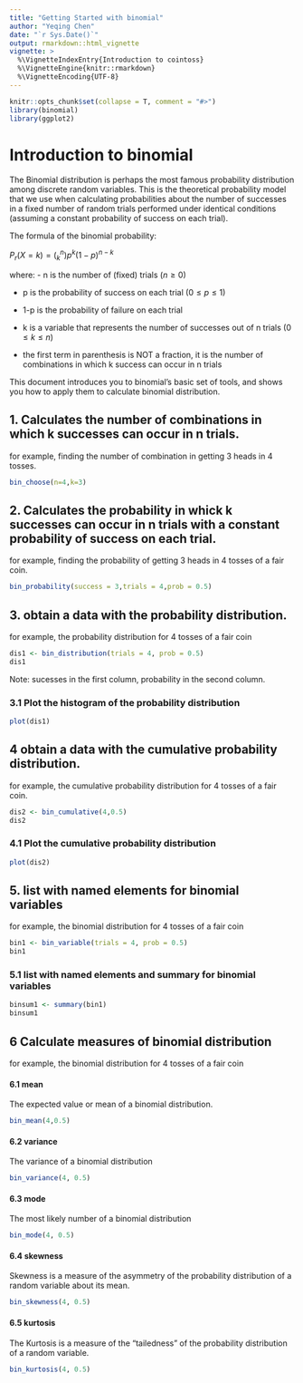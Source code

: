 ```yaml
---
title: "Getting Started with binomial"
author: "Yeqing Chen"
date: "`r Sys.Date()`"
output: rmarkdown::html_vignette
vignette: >
  %\VignetteIndexEntry{Introduction to cointoss}
  %\VignetteEngine{knitr::rmarkdown}
  %\VignetteEncoding{UTF-8}
---
```

```r
knitr::opts_chunk$set(collapse = T, comment = "#>")
library(binomial)
library(ggplot2)
```

# Introduction to binomial

The Binomial distribution is perhaps the most famous probability distribution among discrete
random variables. This is the theoretical probability model that we use when calculating
probabilities about the number of successes in a fixed number of random trials performed
under identical conditions (assuming a constant probability of success on each trial).

The formula of the binomial probability:


$P_r(X = k) =({^n_k})p^k(1-p)^{n-k}$

where:
- n is the number of (fixed) trials $(n \geqslant 0)$

- p is the probability of success on each trial $(0 \leqslant p \leqslant 1)$

- 1-p is the probability of failure on each trial

- k is a variable that represents the number of successes out of n trials $(0\leqslant k \leqslant n)$

- the first term in parenthesis is NOT a fraction, it is the number of combinations in which k success can occur in n trials

This document introduces you to binomial's basic set of tools, and shows you how to apply them to calculate binomial distribution.

## 1. Calculates the number of combinations in which k successes can occur in n trials.


for example, finding the number of combination in getting 3 heads in 4 tosses.

```r
bin_choose(n=4,k=3)
```

## 2. Calculates the probability in whick k successes can occur in n trials with a constant probability of success on each trial.


for example, finding the probability of getting 3 heads in 4 tosses of a fair coin.

```r
bin_probability(success = 3,trials = 4,prob = 0.5)
```


## 3. obtain a data with the probability distribution.

for example, the probability distribution for 4 tosses of a fair coin

```r
dis1 <- bin_distribution(trials = 4, prob = 0.5)
dis1
```


Note: sucesses in the first column, probability in the second column.


### 3.1 Plot the histogram of the probability distribution

```r
plot(dis1)
```

## 4 obtain a data with the cumulative probability distribution.

for example, the cumulative probability distribution for 4 tosses of a fair coin.

```r
dis2 <- bin_cumulative(4,0.5)
dis2
```


### 4.1 Plot the cumulative probability distribution

```r
plot(dis2)
```


## 5. list with named elements for binomial variables

for example, the binomial distribution for 4 tosses of a fair coin

```r
bin1 <- bin_variable(trials = 4, prob = 0.5)
bin1
```


### 5.1 list with named elements and summary for binomial variables


```r
binsum1 <- summary(bin1)
binsum1
```

## 6 Calculate measures of binomial distribution

for example, the binomial distribution for 4 tosses of a fair coin

#### 6.1 mean

The expected value or mean of a binomial distribution.

```r
bin_mean(4,0.5)
```

#### 6.2 variance

The variance of a binomial distribution 

```r
bin_variance(4, 0.5)
```

#### 6.3 mode

The most likely number of a binomial distribution

```r
bin_mode(4, 0.5)
```


#### 6.4 skewness

Skewness is a measure of the asymmetry of the probability distribution of a random variable about its mean. 

```r
bin_skewness(4, 0.5)
```

#### 6.5 kurtosis

The Kurtosis is a measure of the "tailedness" of the probability distribution of a random variable.

```r
bin_kurtosis(4, 0.5)
```


